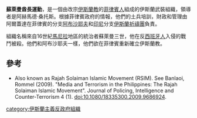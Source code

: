 '''蘇萊曼酋長運動'''，是一個由改宗[[伊斯蘭教|伊斯蘭教]]的[[菲律賓人|菲律賓人]]組成的伊斯蘭武裝組織，領導者是阿赫馬德·桑托斯。根據菲律賓政府的情報，他們的土兵培訓，財政和管理由阿爾蓋達在菲律賓的分支[[阿布沙耶夫|阿布沙耶夫]]和[[印尼|印尼]]分支[[伊斯蘭祈禱團|伊斯蘭祈禱團]]負責。

組織名稱來自16世紀[[馬尼拉|馬尼拉]]地區的統治者蘇萊曼三世，他在反[[西班牙人|西班牙人]]入侵的戰鬥被殺。他們和阿布沙耶夫一樣，他們欲在菲律賓重新確立伊斯蘭教。

==參考==
*Also known as Rajah Solaiman Islamic Movement (RSIM). See Banlaoi, Rommel (2009). "Media and Terrorism in the Philippines: The Rajah Solaiman Islamic Movement". Journal of Policing, Intelligence and Counter-Terrorism 4 (1). doi:10.1080/18335300.2009.9686924.

[[category:伊斯蘭主義反政府組織|category:伊斯蘭主義反政府組織]]